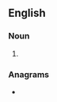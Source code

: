 {{also|rubéolas}}
==English==

===Noun===
{{head|en|noun form}}

# {{plural of|rubeola|lang=en}}

===Anagrams===
* {{anagrams|en|a=abelorsu|rousable}}